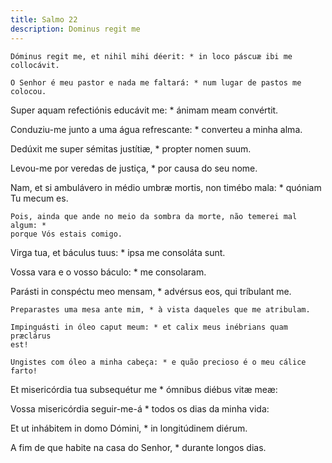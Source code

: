 ```yaml
---
title: Salmo 22
description: Dominus regit me
---
```


<div class="side-by-side not-content">

    Dóminus regit me, et nihil mihi déerit: * in loco páscuæ ibi me collocávit.

    O Senhor é meu pastor e nada me faltará: * num lugar de pastos me colocou.
  </span>

Super aquam refectiónis educávit me: * ánimam meam convértit.

  <span>
    Conduziu-me junto a uma água refrescante: * converteu a minha alma.
  </span>

Dedúxit me super sémitas justítiæ, * propter nomen suum.

Levou-me por veredas de justiça, * por causa do seu nome.

  <span>
    Nam, et si ambulávero in médio umbræ mortis, non timébo mala: * quóniam Tu
    mecum es.

    Pois, ainda que ande no meio da sombra da morte, não temerei mal algum: *
    porque Vós estais comigo.
  </span>

Virga tua, et báculus tuus: * ipsa me consoláta sunt.

Vossa vara e o vosso báculo: * me consolaram.

  <span>
    Parásti in conspéctu meo mensam, * advérsus eos, qui tríbulant me.

    Preparastes uma mesa ante mim, * à vista daqueles que me atribulam.

    Impinguásti in óleo caput meum: * et calix meus inébrians quam præclárus
    est!

    Ungistes com óleo a minha cabeça: * e quão precioso é o meu cálice farto!
  </span>

Et misericórdia tua subsequétur me * ómnibus diébus vitæ meæ:

Vossa misericórdia seguir-me-á * todos os dias da minha vida:

Et ut inhábitem in domo Dómini, * in longitúdinem diérum.

A fim de que habite na casa do Senhor, * durante longos dias.

</div>
